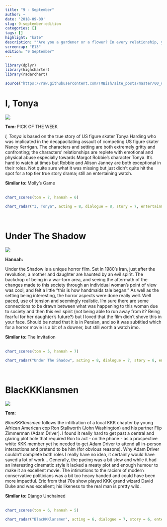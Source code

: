 ```yaml
---
title: "9 - September"
author: ~
date: '2018-09-09'
slug: 9-september-edition
categories: []
tags: []
highlight: "kate"
description: "'Are you a gardener or a flower? In every relationship, you're either a gardener or a flower. I'm a gardener that wants to be a flower, how fucked up am I?' - LaVona"
screencap: "E13"
edition: "9 September"
---
```


```r
library(dplyr)
library(highcharter)
library(radarchart)

source("https://raw.githubusercontent.com/TMBish/site_posts/master/00_utilities/film-review-utils.R")
```

# I, Tonya

<div class = "review">

<div class = "review-left">

![](/img/films/13/i-tonya.png)

<b> Tom: </b> <span class="label upper outline error"> PICK OF THE WEEK </span> <br>

*I, Tonya* is based on the true story of US figure skater Tonya Harding who was implicated in the decapacitating assault of competing US figure skater Nancy Kerrigan. The characters and setting are both extremely gritty and confronting; the characters' relationships are replete with emotional and physical abuse especially towards Margot Robbie's character Tonya. It's hard to watch at times but Robbie and Alison Janney are both exceptional in their roles. Not quite sure what it was missing but just didn't quite hit the spot for a top tier true story drama; still an entertaining watch.

</div>

<div class = "review-right">

<b> Similar to: </b> Molly's Game <br> <br>
<div class="ratings">
```r
chart_scores(tom = 7, hannah = 6)
```
</div>

```r
chart_radar("I, Tonya", acting = 8, dialogue = 8, story = 7, entertainment = 7, cinematography = 7)
```

</div>

</div>

<br>

# Under The Shadow

<div class = "review">

<div class = "review-left">

![](/img/films/13/under-the-shadow.png)

<b> Hannah: </b> <br>

Under the Shadow is a unique horror film. Set in 1980's Iran, just after the revolution, a mother and daughter are haunted by an evil spirit. The backdrop of being in a war-torn area, and seeing the aftermath of the changes made to this society through an individual woman's point of view was cool, and felt a little "this is how handmaids tale began." As well as the setting being interesting, the horror aspects were done really well. Well paced, use of tension and seemingly realistic. I'm sure there are some connections to be drawn between what was happening to this woman due to society and then this evil spirit (not being able to run away from it? Being fearful for her daughter's future?) but I loved that the film didn't shove this in your face. Should be noted that it is in Persian, and so it was subtitled which for a horror movie is a bit of a downer, but still worth a watch imo.

</div>

<div class = "review-right">

<b> Similar to: </b> The Invitation <br> <br>
<div class="ratings">
```r
chart_scores(tom = 5, hannah = 7)
```
</div>

```r
chart_radar("Under The Shadow", acting = 8, dialogue = 7, story = 8, entertainment = 7, cinematography = 8)
```

</div>

</div>

<br>

# BlacKKKlansmen

<div class = "review">

<div class = "review-left">

![](/img/films/13/blackkklansmen.png)

<b> Tom: </b> <br>

*BlacKKKlansmen* follows the infiltration of a local KKK chapter by young African American cop Ron Stallworth (John Washington) and his partner Flip Zimmerman (Adam Driver). I found it really hard to get past a central and glaring plot hole that required Ron to act - on the phone - as a prospective white KKK member yet he needed to get Adam Driver to attend all in-person interactions and pretend to be him (for obvious reasons). Why Adam Driver couldn't complete both roles I really have no idea, it certainly would have saved a lot of work... Generally, the pacing was a bit slow and while it had an interesting cinematic style it lacked a meaty plot and enough humour to make it an excellent movie. The intimations to the racism of modern conservative politicians was a bit too heavy handed and could have been more impactful. Eric from that 70s show played KKK grand wizard David Duke and was excellent; his likeness to the real man is pretty wild.


</div>

<div class = "review-right">

<b> Similar to: </b> Django Unchained <br> <br>
<div class="ratings">
```r
chart_scores(tom = 6, hannah = 5)
```
</div>

```r
chart_radar("BlacKKKlansmen", acting = 6, dialogue = 7, story = 6, entertainment = 7, cinematography = 8)
```

</div>

</div>

<br>
